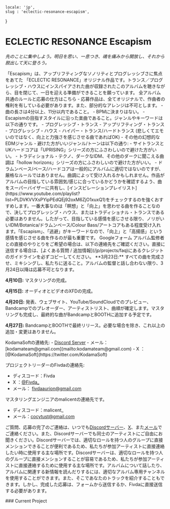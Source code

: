     locale: 'jp',
    slug : 'eclectic-resonance-escapism',
}

# ECLECTIC RESONANCE Escapism

*先のことに集中しよう。明日を思い、一息つき、魂を痛みから開放し、それから脱出して天に登ろう。*

<WrappableParagraph title="紹介">
「Escapism」は、アップリフティングなソノリティとプログレッシブさに焦点をあてた 「ECLECTIC RESONANCE」オリジナル作品です。トランス／プログレッシブ・ハウスにインスパイアされた曲が収録されたこのアルバムを聴きながら、目を閉じて、一日を迎える準備ができることを願っています。
</WrappableParagraph>

<WrappableParagraph title="KodamaSounds固有の一般的なルール">
    <CtaButton link='/projects/faq' icon='book'>
        <span>全アルバム共通のルールと応募の仕方はこちら</span>
    </CtaButton>
</WrappableParagraph>

<WrappableParagraph title="作曲に関するルール">
- 応募作品は、全てオリジナルで、作曲者の権利を有している必要があります。また、部分的なアレンジは不可とします。
- 曲の長さは4分以上、11分以内であること。
- BPMに決まりはない。
- Escapismの目指すスタイルに沿った楽曲であること。ジャンルやキーワードは以下の通りです。
    - プログレッシブ・トランス
    - アップリフティング・トランス
    - プログレッシブ・ハウス
    - ハイパー・トランス/ハードトランス (悲しくてエモいのではなく、向上と力強さを感じさせる曲であればOK)
    - その他の幻想的なEDMジャンル
- 避けた方がいいジャンル/トーンは以下の通り:
    - サイトランスとUKハードコアは「UPRISING」シリーズの方にふさわしいので避けた方がいい。
    - トラディショナル・テクノ、ダークなIDM、その他のダークに聞こえる曲調は「hollow horizons」シリーズの方にふさわしいので避けた方がいい。
- ドラムンベース/ベース/ハードコアは一般的にアルバムに適切ではないのですが、厳格なルールではありません。曲調によって受け入れるかもしれません。作品がアルバムの目指している雰囲気/感じに合っているかどうかを確認するよう、曲をスーパーバイザーに共有し、[インスピレーションプレイリスト](https://www.youtube.com/playlist?list=PLDVKVVXsPYipPEdQEj92oxM6ZjO1xuxQ1)をチェックするのを強くおすすめします。一番大事なのは「瞑想」と「向上」を思わせる曲を作ることなので、決してプログレッシブ・ハウス、またはトラディショナル・トランスである必要はありません。したがって、目指している感情を感じさせる限り、ノリがいいIDM/Botanica/ドラムンベース/Colour Bass/アートコアもある程度受け入れます。「Escapism」、「逃避」がキーワードなので、「向上」と「高揚感」という感情を感じさせる曲を作るのが最も重要です。
</WrappableParagraph>

<WrappableParagraph title="応募について">
<CtaButton link='https://forms.gle/BrYPncfUUpVbFDrW6' icon='envelope'>
    <span>Googleフォーム</span>
</CtaButton>
アルバム監修者との直接のやりとりをご希望の場合は、以下の連絡先をご確認ください。直接に送信する場合は、[よくある質問 / 追加情報](/jp/projects/faq)にあるクレジットのガイドラインを必ずコピーしてください。
</WrappableParagraph>

<WrappableParagraph title="締切">
**3月23日:** すべての曲を完成させ、ミキシングし、私たちに送ること。アルバムの監督と話し合わない限り、3月24日以降は応募不可となります。

**4月10日:** マスタリングの完成。

**4月15日:** オーディオとビデオのXFDの完成。

**4月20日:** 発表、ウェブサイト、YouTube/SoundCloudでのプレビュー、Bandcampでのプレオーダー、アーティストリスト、曲順が確定します。マスタリングも完成し、最終的な曲がBandcampとBOOTHに追加する予定です。

**4月27日:** BandcampとBOOTHで最終リリース。必要な場合を除き、これ以上の追加・変更はありません。
</WrappableParagraph>

<WrappableParagraph title="お問い合わせ（ご質問・応募）">
KodamaSoftの連絡先:
- <a href="/discord">Discord Server</a> 
- メール： [kodamateam@gmail.com](mailto:kodamateam@gmail.com)
- X ：[@KodamaSoft](https://twitter.com/KodamaSoft)

プロジェクトリーダーのFivdaの連絡先:
- ディスコード：Fivda
- X ：[@Fivda_](https://twitter.com/Fivda_)
- メール： [fivdaaurion@gmail.com](mailto:fivdaaurion@gmail.com)

マスタリングエンジニアのmalicentの連絡先です。
- ディスコード：malicent_
- メール：[cocytust@gmail.com](mailto:cocytust@gmail.com)

ご質問、応募の完了のご連絡は、いつでも<a href="/discord">Discordサーバー</a>、[X](https://twitter.com/KodamaSoft)、また[メール](mailto:kodamateam@gmail.com)でご連絡ください。また、Discordサーバーでも同士のアーティストにご自由にお聞きください。Discordサーバーでは、適切なロールを持つ人のグループに直接メンションできることが便利であるため、私たちが参加アーティストに直接連絡したい時に使用する主な場所です。Discordサーバーは、適切なロールを持つ人のグループに直接メンションすることが容易であるため、私たちが参加アーティストに直接連絡するために使用する主な場所です。アルバムについて話したり、アルバムに関連する新情報を読んだりするには、適切なアルバム専用チャンネルを使用することができます。また、そこであなたのトラックを紹介することもできます。しかし、完成した応募は、フォームから送信するか、Fivdaに直接送信する必要があります。
</WrappableParagraph>


<WrappableParagraph title="現在進行中のプロジェクト">
### Current Project
<ProjectInformation slug="eclectic-resonance-escapism" />
</WrappableParagraph>

